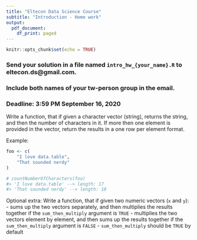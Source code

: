 ```yaml
---
title: "Eltecon Data Science Course"
subtitle: "Introduction - Home work"
output:
  pdf_document:
    df_print: paged
---
```


```r
knitr::opts_chunk$set(echo = TRUE)
```
### Send your solution in a file named `intro_hw_{your_name}.R` to eltecon.ds@gmail.com.
### Include both names of your tw-person group in the email.
### Deadline: 3:59 PM September 16, 2020

Write a function, that if given a character vector (string), returns the string, and then the number of characters in it. If more then one element is provided in the vector, return the results in a one row per element format.

Example:
```r
foo <- c(
    "I love data.table",
    "That sounded nerdy"
)

# countNumberOfCharacters(foo)
#> 'I love data.table' --> length: 17
#> 'That sounded nerdy' --> length: 18
```

Optional extra: Write a function, that if given two numeric vectors (`x` and `y`):
    - sums up the two vectors separately, and then multiplies the results together if the `sum_then_multiply` argument is `TRUE`
    - multiplies the two vectors element by element, and then sums up the results together if the `sum_then_multiply` argument is `FALSE`
    - `sum_then_multiply` should be `TRUE` by default